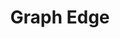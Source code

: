 ---
id: "ds_easy_017"
questionType: "MULTIPLE_CHOICE"
title: "Graph Edge"
description: "What connects two nodes in a graph?"
difficulty: "EASY"
category: "Data Structures"
options:
  - "Vertex"
  - "Edge"
  - "Pointer"
  - "Index"
correctAnswer: 1
---